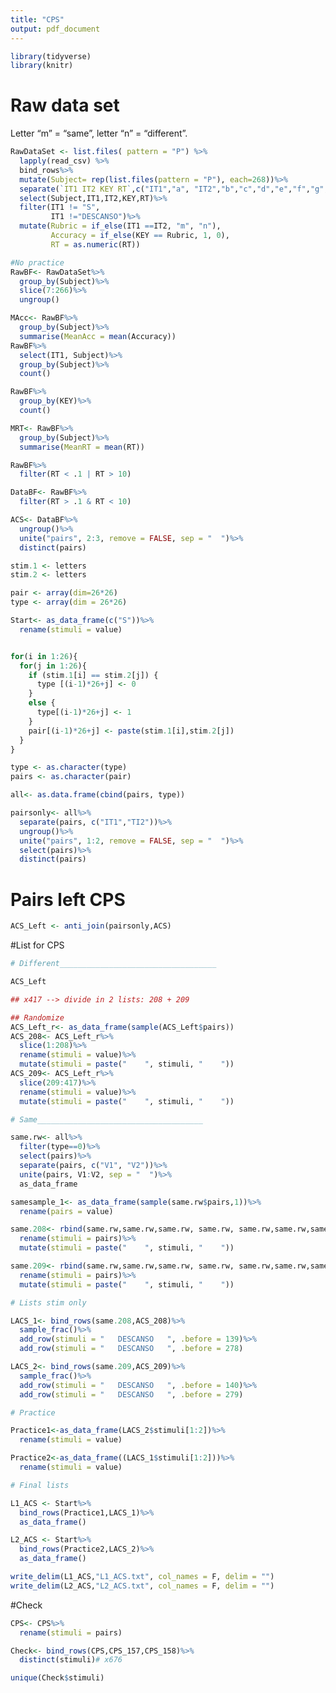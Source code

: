 ```yaml
---
title: "CPS"
output: pdf_document
---
```


```r
library(tidyverse)
library(knitr)
```

# Raw data set
Letter "m" = "same", letter "n" = "different".

```r
RawDataSet <- list.files( pattern = "P") %>%
  lapply(read_csv) %>% 
  bind_rows%>%
  mutate(Subject= rep(list.files(pattern = "P"), each=268))%>%
  separate(`IT1 IT2 KEY RT`,c("IT1","a", "IT2","b","c","d","e","f","g","KEY", "RT"), sep = " ")%>%
  select(Subject,IT1,IT2,KEY,RT)%>%
  filter(IT1 != "S",
         IT1 !="DESCANSO")%>%
  mutate(Rubric = if_else(IT1 ==IT2, "m", "n"),
         Accuracy = if_else(KEY == Rubric, 1, 0),
         RT = as.numeric(RT))

#No practice
RawBF<- RawDataSet%>%
  group_by(Subject)%>%
  slice(7:266)%>%
  ungroup()

MAcc<- RawBF%>%
  group_by(Subject)%>%
  summarise(MeanAcc = mean(Accuracy))
RawBF%>% 
  select(IT1, Subject)%>%
  group_by(Subject)%>%
  count()

RawBF%>% 
  group_by(KEY)%>%
  count()

MRT<- RawBF%>%
  group_by(Subject)%>%
  summarise(MeanRT = mean(RT))

RawBF%>%
  filter(RT < .1 | RT > 10)

DataBF<- RawBF%>%
  filter(RT > .1 & RT < 10)

ACS<- DataBF%>%
  ungroup()%>%
  unite("pairs", 2:3, remove = FALSE, sep = "  ")%>%
  distinct(pairs)

```

```r

stim.1 <- letters
stim.2 <- letters

pair <- array(dim=26*26)
type <- array(dim = 26*26)

Start<- as_data_frame(c("S"))%>%
  rename(stimuli = value)


for(i in 1:26){
  for(j in 1:26){
    if (stim.1[i] == stim.2[j]) {
      type [(i-1)*26+j] <- 0
    }
    else {
      type[(i-1)*26+j] <- 1
    }
    pair[(i-1)*26+j] <- paste(stim.1[i],stim.2[j])
  }
}

type <- as.character(type)
pairs <- as.character(pair)

all<- as.data.frame(cbind(pairs, type))

pairsonly<- all%>%
  separate(pairs, c("IT1","TI2"))%>%
  ungroup()%>%
  unite("pairs", 1:2, remove = FALSE, sep = "  ")%>%
  select(pairs)%>%
  distinct(pairs)

```

# Pairs left CPS
```r
ACS_Left <- anti_join(pairsonly,ACS)
```

#List for CPS
```r

# Different___________________________________

ACS_Left 

## x417 --> divide in 2 lists: 208 + 209

## Randomize 
ACS_Left_r<- as_data_frame(sample(ACS_Left$pairs))
ACS_208<- ACS_Left_r%>%
  slice(1:208)%>%
  rename(stimuli = value)%>%
  mutate(stimuli = paste("    ", stimuli, "    "))
ACS_209<- ACS_Left_r%>%
  slice(209:417)%>%
  rename(stimuli = value)%>%
  mutate(stimuli = paste("    ", stimuli, "    "))

# Same_____________________________________

same.rw<- all%>%
  filter(type==0)%>%
  select(pairs)%>%
  separate(pairs, c("V1", "V2"))%>%
  unite(pairs, V1:V2, sep = "  ")%>%
  as_data_frame

samesample_1<- as_data_frame(sample(same.rw$pairs,1))%>%
  rename(pairs = value)

same.208<- rbind(same.rw,same.rw,same.rw, same.rw, same.rw,same.rw,same.rw,same.rw)%>%
  rename(stimuli = pairs)%>%
  mutate(stimuli = paste("    ", stimuli, "    "))

same.209<- rbind(same.rw,same.rw,same.rw, same.rw, same.rw,same.rw,same.rw,same.rw,samesample_1)%>%
  rename(stimuli = pairs)%>%
  mutate(stimuli = paste("    ", stimuli, "    "))

# Lists stim only

LACS_1<- bind_rows(same.208,ACS_208)%>%
  sample_frac()%>%
  add_row(stimuli = "   DESCANSO   ", .before = 139)%>%
  add_row(stimuli = "   DESCANSO   ", .before = 278)

LACS_2<- bind_rows(same.209,ACS_209)%>%
  sample_frac()%>%
  add_row(stimuli = "   DESCANSO   ", .before = 140)%>%
  add_row(stimuli = "   DESCANSO   ", .before = 279)

# Practice

Practice1<-as_data_frame(LACS_2$stimuli[1:2])%>%
  rename(stimuli = value)

Practice2<-as_data_frame((LACS_1$stimuli[1:2]))%>%
  rename(stimuli = value)

# Final lists

L1_ACS <- Start%>%
  bind_rows(Practice1,LACS_1)%>%
  as_data_frame()

L2_ACS <- Start%>%
  bind_rows(Practice2,LACS_2)%>%
  as_data_frame()

write_delim(L1_ACS,"L1_ACS.txt", col_names = F, delim = "")
write_delim(L2_ACS,"L2_ACS.txt", col_names = F, delim = "")
```


#Check

```r
CPS<- CPS%>%
  rename(stimuli = pairs)

Check<- bind_rows(CPS,CPS_157,CPS_158)%>%
  distinct(stimuli)# x676

unique(Check$stimuli)
```


